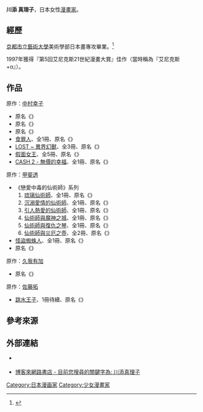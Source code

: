 {{japanese|japanese=川添 真理子|kana=かわぞえ まりこ|romaji=Kawazoe Mariko}}{{漫畫}}
'''川添 真理子'''{{BD||12月12日|catIdx=Kawazoe Mariko}}，日本女性[[漫畫家|漫畫家]]。
==經歷==
[[京都市立藝術大學|京都市立藝術大學]]美術學部日本畫專攻畢業。<ref>{{Cite web |url=https://www.minkou.jp/university/school/senior/20487/se=3/ |title=京都市立芸術大学 出身の有名人 |access-date=2018-11-27 |archive-date=2018-11-27 |archive-url=https://web.archive.org/web/20181127110637/https://www.minkou.jp/university/school/senior/20487/se=3/ |dead-url=no }}</ref>

1997年獲得『第5回艾尼克斯21世紀漫畫大賞』佳作（當時稱為『艾尼克斯+α』）。

==作品==
; 原作：[[中村幸子|中村幸子]]
* 原名《{{lang|ja|ウロボロスの指輪}}》
* 原名《{{lang|ja|Bloom}}》
* 原名《{{lang|ja|キャッシュ・キャッシュ}}》
* [[食罪人|食罪人]]、全1冊、原名《{{lang|ja|罪喰人（シン・イーター）}}》
* [[LOST_~_異界幻獸|LOST ~ 異界幻獸]]、全3冊、原名《{{lang|ja|ロスト～異界の獣たち}}》
* [[假面女王|假面女王]]、全5冊、原名《{{lang|ja|レガリヤ}}》
* [[CASH_2_-_無價的幸福|CASH 2 - 無價的幸福]]、全1冊、原名《{{lang|ja|CASH<sup>2</sup>}}》

; 原作：[[甲斐透|甲斐透]]
* 《戀愛中毒的仙術師》系列
*# [[戀愛中毒的仙術師|琉璃仙術師]]、全1冊、原名《{{lang|ja|仙術師はくじけない}}》
*# [[戀愛中毒的仙術師|沉溺愛情的仙術師]]、全1冊、原名《{{lang|ja|仙術師は恋におぼれる}}》
*# [[戀愛中毒的仙術師|引人熱愛的仙術師]]、全1冊、原名《{{lang|ja|仙術師は熱愛される}}》
*# [[戀愛中毒的仙術師|仙術師與魔神之城]]、全1冊、原名《{{lang|ja|仙術師と魔神の城}}》
*# [[戀愛中毒的仙術師|仙術師與復仇之琴]]、全1冊、原名《{{lang|ja|仙術師と復讐の琴}}》
*# [[戀愛中毒的仙術師|仙術師與災厄之壺]]、全2冊、原名《{{lang|ja|仙術師と災厄の壷}}》
* [[怪盜蜘蛛人|怪盜蜘蛛人]]、全1冊、原名《{{lang|ja|カテアの呪石}}》
* 原名《{{lang|ja|遊星戦姫グリーンエンジェル }}》

; 原作：[[久我有加|久我有加]]
* 原名《{{lang|ja|サムライと私}}》

; 原作：[[佐藤拓|佐藤拓]]
* [[跳水王子|跳水王子]]、1冊待續、原名《{{lang|ja|ダブル・ダイブ!}}》

== 參考來源 ==
{{reflist}}
==外部連結==
* {{ja}}[http://www.amazon.co.jp/exec/obidos/search-handle-url?%5Fencoding=UTF8&search-type=ss&index=books-jp&field-author=%E5%B7%9D%E6%B7%BB%20%E7%9C%9F%E7%90%86%E5%AD%90 {{lang|ja|Amazon.co.jp: 川添 真理子: 本}}]
* [http://search.books.com.tw/exep/prod_search_author.php?key=%A4t%B2K%AFu%B2z%A4l 博客來網路書店 - 目前您搜尋的關鍵字為: 川添真理子]
{{Japanese cartoonist-stub}}
{{DEFAULTSORT:Kawazoe Mariko}}
[[Category:日本漫画家|Category:日本漫画家]]
[[Category:少女漫畫家|Category:少女漫畫家]]